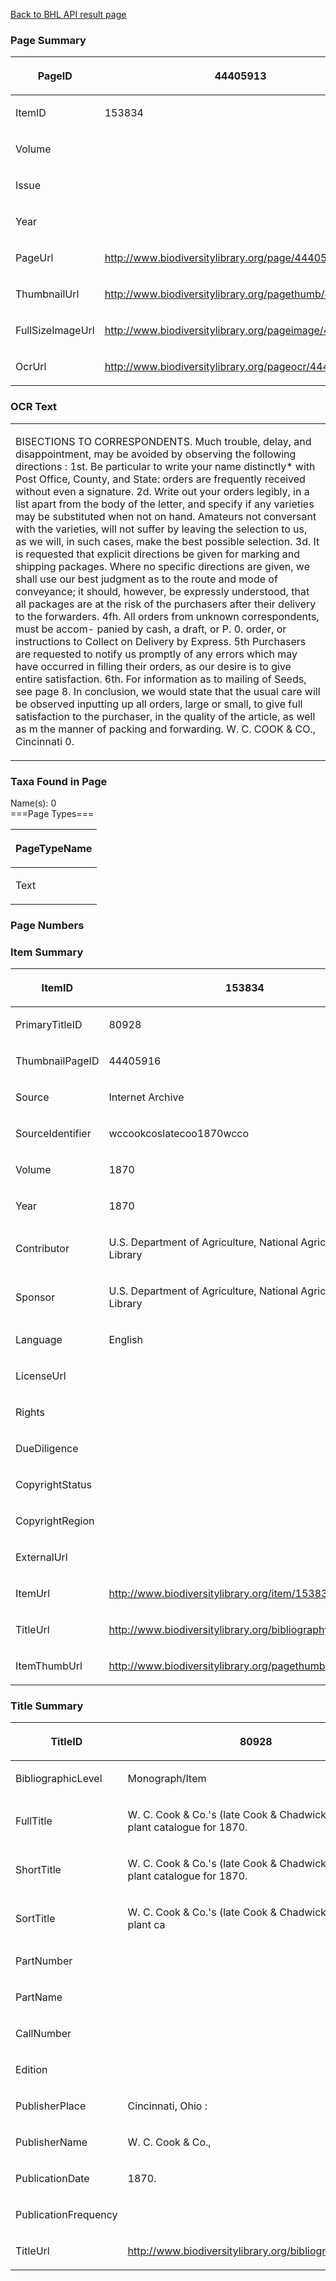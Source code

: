 <span class="plainlinks">[http://editors.eol.localhost/LiteratureEditor/Custom/bhl_access/index.php?page_id=44405913&search_type=pagesearch Back to BHL API result page]</span>
===Page Summary===
{| class="wikitable"
|-
! scope="row"| PageID
| 44405913
|-
! scope="row"| ItemID
| 153834
|-
! scope="row"| Volume
| 
|-
! scope="row"| Issue
| 
|-
! scope="row"| Year
| 
|-
! scope="row"| PageUrl
| http://www.biodiversitylibrary.org/page/44405913
|-
! scope="row"| ThumbnailUrl
| http://www.biodiversitylibrary.org/pagethumb/44405913
|-
! scope="row"| FullSizeImageUrl
| http://www.biodiversitylibrary.org/pageimage/44405913
|-
! scope="row"| OcrUrl
| http://www.biodiversitylibrary.org/pageocr/44405913
|}
===OCR Text===
{| class="wikitable"
|BISECTIONS TO CORRESPONDENTS. Much trouble, delay, and disappointment, may be avoided by  observing the following directions : 1st. Be particular to write your name distinctly* with Post Office,  County, and State: orders are frequently received without even a  signature. 2d. Write out your orders legibly, in a list apart from the body  of the letter, and specify if any varieties may be substituted when  not on hand. Amateurs not conversant with the varieties, will not  suffer by leaving the selection to us, as we will, in such cases, make  the best possible selection. 3d. It is requested that explicit directions be given for marking  and shipping packages. Where no specific directions are given, we  shall use our best judgment as to the route and mode of conveyance;  it should, however, be expressly understood, that all packages are at  the risk of the purchasers after their delivery to the forwarders. 4fh. All orders from unknown correspondents, must be accom-  panied by cash, a draft, or P. 0. order, or instructions to Collect on  Delivery by Express. 5th Purchasers are requested to notify us promptly of any errors  which may have occurred in filling their orders, as our desire is to  give entire satisfaction. 6th. For information as to mailing of Seeds, see page 8. In conclusion, we would state that the usual care will be observed  inputting up all orders, large or small, to give full satisfaction to  the purchaser, in the quality of the article, as well as m the manner  of packing and forwarding. W. C. COOK & CO., Cincinnati 0. 
|}
===Taxa Found in Page===
Name(s): 0<br />
===Page Types===
{| class="wikitable"
|-
! scope="col"|PageTypeName
|-
|Text
|}
===Page Numbers===
===Item Summary===
{| class="wikitable"
|-
! scope="row"| ItemID
| 153834
|-
! scope="row"| PrimaryTitleID
| 80928
|-
! scope="row"| ThumbnailPageID
| 44405916
|-
! scope="row"| Source
| Internet Archive
|-
! scope="row"| SourceIdentifier
| wccookcoslatecoo1870wcco
|-
! scope="row"| Volume
| 1870
|-
! scope="row"| Year
| 1870
|-
! scope="row"| Contributor
| U.S. Department of Agriculture, National Agricultural Library
|-
! scope="row"| Sponsor
| U.S. Department of Agriculture, National Agricultural Library
|-
! scope="row"| Language
| English
|-
! scope="row"| LicenseUrl
| 
|-
! scope="row"| Rights
| 
|-
! scope="row"| DueDiligence
| 
|-
! scope="row"| CopyrightStatus
| 
|-
! scope="row"| CopyrightRegion
| 
|-
! scope="row"| ExternalUrl
| 
|-
! scope="row"| ItemUrl
| http://www.biodiversitylibrary.org/item/153834
|-
! scope="row"| TitleUrl
| http://www.biodiversitylibrary.org/bibliography/80928
|-
! scope="row"| ItemThumbUrl
| http://www.biodiversitylibrary.org/pagethumb/44405916
|}
===Title Summary===
{| class="wikitable"
|-
! scope="row"| TitleID
| 80928
|-
! scope="row"| BibliographicLevel
| Monograph/Item
|-
! scope="row"| FullTitle
| W. C. Cook & Co.'s (late Cook & Chadwick,) seed and plant catalogue for 1870.
|-
! scope="row"| ShortTitle
| W. C. Cook & Co.'s (late Cook & Chadwick,) seed and plant catalogue for 1870.
|-
! scope="row"| SortTitle
| W. C. Cook & Co.'s (late Cook & Chadwick,) seed and plant ca
|-
! scope="row"| PartNumber
| 
|-
! scope="row"| PartName
| 
|-
! scope="row"| CallNumber
| 
|-
! scope="row"| Edition
| 
|-
! scope="row"| PublisherPlace
| Cincinnati, Ohio :
|-
! scope="row"| PublisherName
| W. C. Cook & Co.,
|-
! scope="row"| PublicationDate
| 1870.
|-
! scope="row"| PublicationFrequency
| 
|-
! scope="row"| TitleUrl
| http://www.biodiversitylibrary.org/bibliography/80928
|}
